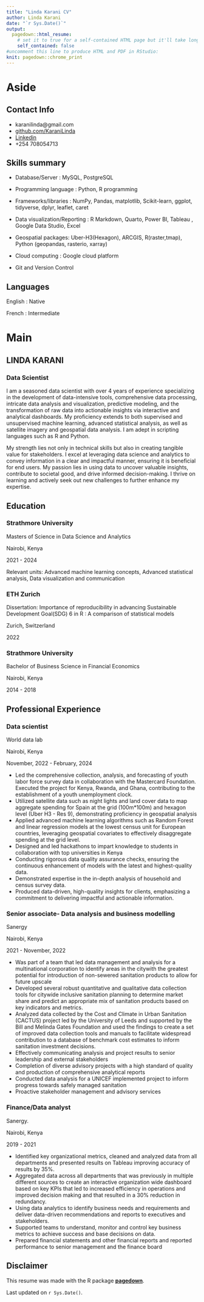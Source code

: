 ```yaml
---
title: "Linda Karani CV"
author: Linda Karani
date: "`r Sys.Date()`"
output:
  pagedown::html_resume:
    # set it to true for a self-contained HTML page but it'll take longer to render
    self_contained: false
#uncomment this line to produce HTML and PDF in RStudio:
knit: pagedown::chrome_print
---
```



Aside
================================================================================


Contact Info {#contact}
--------------------------------------------------------------------------------

- <i class="fa fa-envelope"></i> karanilinda@gmail.com
- <i class="fa fa-github"></i> [github.com/KaraniLinda](https://github.com/KaraniLinda)
- <i class="fa fa-linkedin"></i> [Linkedin](https://www.linkedin.com/in/linda-karani-369b3112b/)
- <i class="fa fa-phone"></i> +254 708054713



Skills summary {#skills}
--------------------------------------------------------------------------------

- Database/Server : MySQL, PostgreSQL

- Programming language : Python, R programming

- Frameworks/libraries : NumPy, Pandas, matplotlib, Scikit-learn, ggplot, tidyverse, dplyr, leaflet, caret

- Data visualization/Reporting : R Markdown, Quarto, Power BI, Tableau , Google Data Studio, Excel

- Geospatial packages: Uber-H3(Hexagon), ARCGIS, R(raster,tmap), Python (geopandas, rasterio, xarray)

- Cloud computing : Google cloud platform

- Git and Version Control

Languages {#languages}
--------------------------------------------------------------------------------

English : Native

French : Intermediate



Main
================================================================================

LINDA KARANI {#title}
--------------------------------------------------------------------------------

### Data Scientist

I am a seasoned data scientist with over 4 years of experience specializing in the development of data-intensive tools, comprehensive data processing, intricate data analysis and visualization, predictive modeling, and the transformation of raw data into actionable insights via interactive and analytical dashboards. My proficiency extends to both supervised and unsupervised machine learning, advanced statistical analysis, as well as satellite imagery and geospatial data analysis. I am adept in scripting languages such as R and Python.

My strength lies not only in technical skills but also in creating tangible value for stakeholders. I excel at leveraging data science and analytics to convey information in a clear and impactful manner, ensuring it is beneficial for end users. My passion lies in using data to uncover valuable insights, contribute to societal good, and drive informed decision-making. I thrive on learning and actively seek out new challenges to further enhance my expertise.

Education {data-icon=graduation-cap data-concise=true}
--------------------------------------------------------------------------------

### Strathmore University

Masters of Science in Data Science and Analytics

Nairobi, Kenya

2021 - 2024

Relevant units: Advanced machine learning concepts, Advanced statistical 
analysis, Data visualization and communication

### ETH Zurich

Dissertation: Importance of reproducibility in advancing Sustainable Development Goal(SDG) 6 in R : A comparison of statistical models

Zurich, Switzerland

2022

### Strathmore University

Bachelor of Business Science in Financial Economics

Nairobi, Kenya

2014 - 2018


Professional Experience {data-icon=suitcase}
--------------------------------------------------------------------------------

### Data scientist

World data lab

Nairobi, Kenya

November, 2022 - February, 2024

- Led the comprehensive collection, analysis, and forecasting of youth labor force survey data in collaboration with the Mastercard Foundation. Executed the project for Kenya, Rwanda, and Ghana, contributing to the establishment of a youth unemployment clock.
- Utilized satellite data such as night lights and land cover data to map aggregate spending for Spain at the grid (100m*100m) and hexagon level (Uber H3 - Res 9), demonstrating proficiency in geospatial analysis 
- Applied advanced machine learning algorithms such as Random Forest and linear regression models at the lowest census unit for European countries, leveraging geospatial covariates to effectively disaggregate spending at the grid level.
- Designed and led hackathons to impart knowledge to students in collaboration with top universities in Kenya
- Conducting rigorous data quality assurance checks, ensuring the continuous enhancement of models with the latest and highest-quality data.
- Demonstrated expertise in the in-depth analysis of household and census survey data.
- Produced data-driven, high-quality insights for clients, emphasizing a commitment to delivering impactful and actionable information.


### Senior associate- Data analysis and business modelling

Sanergy

Nairobi, Kenya


2021 - November, 2022


- Was part of a team that led data management and analysis for a multinational
corporation to identify areas in the citywith the greatest potential for 
introduction of non-sewered sanitation products to allow for future upscale 
- Developed several robust quantitative and qualitative data collection tools
for citywide inclusive sanitation planning to determine market share and 
predict an appropriate mix of sanitation products based on key indicators
and metrics.
- Analyzed data collected by the Cost and Climate in Urban Sanitation (CACTUS)
project led by the University of Leeds and supported by the Bill and Melinda 
Gates Foundation and used the findings to create a set of improved data 
collection tools and manuals to facilitate widespread contribution to a
database of benchmark cost estimates to inform sanitation investment decisions.
- Effectively communicating analysis and project results to senior leadership
and external stakeholders
- Completion of diverse advisory projects with a high standard of quality and
production of comprehensive analytical reports
- Conducted data analysis for a UNICEF implemented project to inform progress
towards safely managed sanitation
- Proactive stakeholder management and advisory services


### Finance/Data analyst

Sanergy.

Nairobi, Kenya

2019 - 2021


- Identified key organizational metrics, cleaned and analyzed data from all 
departments and presented results on Tableau improving accuracy of results 
by 35%. 
- Aggregated data across all departments that was previously in multiple
different sources to create an interactive organization wide dashboard based on
key KPIs that led to increased efficiency in operations and improved decision
making and that resulted in a 30% reduction in redundancy.
- Using data analytics to identify business needs and requirements and deliver
data-driven recommendations and reports to executives and stakeholders. 
- Supported teams to understand, monitor and control key business metrics to 
achieve success and base decisions on data.
- Prepared financial statements and other financial reports
and reported performance to senior management and the
finance board


Disclaimer {#disclaimer}
--------------------------------------------------------------------------------

This resume was made with the R package [**pagedown**](https://github.com/rstudio/pagedown).

Last updated on `r Sys.Date()`.


